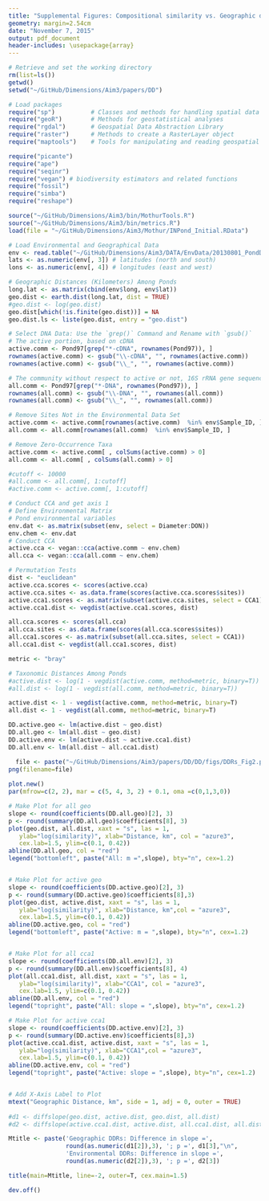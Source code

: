 ```yaml
---
title: "Supplemental Figures: Compositional similarity vs. Geographic distance"
geometry: margin=2.54cm
date: "November 7, 2015"
output: pdf_document
header-includes: \usepackage{array}
---
```


```r
# Retrieve and set the working directory
rm(list=ls())
getwd()
setwd("~/GitHub/Dimensions/Aim3/papers/DD")
```


```r
# Load packages
require("sp")          # Classes and methods for handling spatial data
require("geoR")        # Methods for geostatistical analyses
require("rgdal")       # Geospatial Data Abstraction Library
require("raster")      # Methods to create a RasterLayer object
require("maptools")    # Tools for manipulating and reading geospatial data

require("picante")
require("ape")
require("seqinr")
require("vegan") # biodiversity estimators and related functions
require("fossil")
require("simba")
require("reshape")

source("~/GitHub/Dimensions/Aim3/bin/MothurTools.R")
source("~/GitHub/Dimensions/Aim3/bin/metrics.R")
load(file = "~/GitHub/Dimensions/Aim3/Mothur/INPond_Initial.RData")
```


```r
# Load Environmental and Geographical Data
env <- read.table("~/GitHub/Dimensions/Aim3/DATA/EnvData/20130801_PondDataMod.csv", sep = ",", header = TRUE)
lats <- as.numeric(env[, 3]) # latitudes (north and south)
lons <- as.numeric(env[, 4]) # longitudes (east and west)

# Geographic Distances (Kilometers) Among Ponds
long.lat <- as.matrix(cbind(env$long, env$lat))
geo.dist <- earth.dist(long.lat, dist = TRUE)
#geo.dist <- log(geo.dist)
geo.dist[which(!is.finite(geo.dist))] = NA
geo.dist.ls <- liste(geo.dist, entry = "geo.dist")

# Select DNA Data: Use the `grep()` Command and Rename with `gsub()`
# The active portion, based on cDNA 
active.comm <- Pond97[grep("*-cDNA", rownames(Pond97)), ]
rownames(active.comm) <- gsub("\\-cDNA", "", rownames(active.comm))
rownames(active.comm) <- gsub("\\_", "", rownames(active.comm))

# The community without respect to active or not, 16S rRNA gene sequences
all.comm <- Pond97[grep("*-DNA", rownames(Pond97)), ]
rownames(all.comm) <- gsub("\\-DNA", "", rownames(all.comm))
rownames(all.comm) <- gsub("\\_", "", rownames(all.comm))

# Remove Sites Not in the Environmental Data Set
active.comm <- active.comm[rownames(active.comm)  %in% env$Sample_ID, ]
all.comm <- all.comm[rownames(all.comm)  %in% env$Sample_ID, ]

# Remove Zero-Occurrence Taxa 
active.comm <- active.comm[ , colSums(active.comm) > 0]
all.comm <- all.comm[ , colSums(all.comm) > 0]

#cutoff <- 10000
#all.comm <- all.comm[, 1:cutoff]
#active.comm <- active.comm[, 1:cutoff]
```


```r
# Conduct CCA and get axis 1
# Define Environmental Matrix
# Pond environmental variables
env.dat <- as.matrix(subset(env, select = Diameter:DON))
env.chem <- env.dat
# Conduct CCA 
active.cca <- vegan::cca(active.comm ~ env.chem)
all.cca <- vegan::cca(all.comm ~ env.chem)

# Permutation Tests
dist <- "euclidean"
active.cca.scores <- scores(active.cca)
active.cca.sites <- as.data.frame(scores(active.cca.scores$sites))
active.cca1.scores <- as.matrix(subset(active.cca.sites, select = CCA1))
active.cca1.dist <- vegdist(active.cca1.scores, dist)

all.cca.scores <- scores(all.cca)
all.cca.sites <- as.data.frame(scores(all.cca.scores$sites))
all.cca1.scores <- as.matrix(subset(all.cca.sites, select = CCA1))
all.cca1.dist <- vegdist(all.cca1.scores, dist)
```


```r
metric <- "bray"

# Taxonomic Distances Among Ponds
#active.dist <- log(1 - vegdist(active.comm, method=metric, binary=T))
#all.dist <- log(1 - vegdist(all.comm, method=metric, binary=T))

active.dist <- 1 - vegdist(active.comm, method=metric, binary=T)
all.dist <- 1 - vegdist(all.comm, method=metric, binary=T)

DD.active.geo <- lm(active.dist ~ geo.dist)
DD.all.geo <- lm(all.dist ~ geo.dist)
DD.active.env <- lm(active.dist ~ active.cca1.dist)
DD.all.env <- lm(all.dist ~ all.cca1.dist)
```



```r
  file <- paste("~/GitHub/Dimensions/Aim3/papers/DD/DD/figs/DDRs_Fig2.png", sep="")
png(filename=file)
  
plot.new()
par(mfrow=c(2, 2), mar = c(5, 4, 3, 2) + 0.1, oma =c(0,1,3,0))

# Make Plot for all geo
slope <- round(coefficients(DD.all.geo)[2], 3)
p <- round(summary(DD.all.geo)$coefficients[8], 3)
plot(geo.dist, all.dist, xaxt = "s", las = 1, 
   ylab="log(similarity)", xlab="Distance, km", col = "azure3", 
   cex.lab=1.5, ylim=c(0.1, 0.42))
abline(DD.all.geo, col = "red")
legend("bottomleft", paste("All: m =",slope), bty="n", cex=1.2)


# Make Plot for active geo
slope <- round(coefficients(DD.active.geo)[2], 3)
p <- round(summary(DD.active.geo)$coefficients[8],3)
plot(geo.dist, active.dist, xaxt = "s", las = 1, 
   ylab="log(similarity)", xlab="Distance, km",col = "azure3",
   cex.lab=1.5, ylim=c(0.1, 0.42))
abline(DD.active.geo, col = "red")
legend("bottomleft", paste("Active: m = ",slope), bty="n", cex=1.2)


# Make Plot for all cca1
slope <- round(coefficients(DD.all.env)[2], 3)
p <- round(summary(DD.all.env)$coefficients[8], 4)
plot(all.cca1.dist, all.dist, xaxt = "s", las = 1, 
   ylab="log(similarity)", xlab="CCA1", col = "azure3",
   cex.lab=1.5, ylim=c(0.1, 0.42))
abline(DD.all.env, col = "red")
legend("topright", paste("All: slope = ",slope), bty="n", cex=1.2)

# Make Plot for active cca1
slope <- round(coefficients(DD.active.env)[2], 3)
p <- round(summary(DD.active.env)$coefficients[8],3)
plot(active.cca1.dist, active.dist, xaxt = "s", las = 1, 
   ylab="log(similarity)", xlab="CCA1",col = "azure3",
   cex.lab=1.5, ylim=c(0.1, 0.42))
abline(DD.active.env, col = "red")
legend("topright", paste("Active: slope = ",slope), bty="n", cex=1.2)


# Add X-Axis Label to Plot
mtext("Geographic Distance, km", side = 1, adj = 0, outer = TRUE)
  
#d1 <- diffslope(geo.dist, active.dist, geo.dist, all.dist)
#d2 <- diffslope(active.cca1.dist, active.dist, all.cca1.dist, all.dist)

Mtitle <- paste('Geographic DDRs: Difference in slope =', 
                round(as.numeric(d1[2]),3), '; p =', d1[3],"\n",
                'Environmental DDRs: Difference in slope =', 
                round(as.numeric(d2[2]),3), '; p =', d2[3])

title(main=Mtitle, line=-2, outer=T, cex.main=1.5)

dev.off()
```

